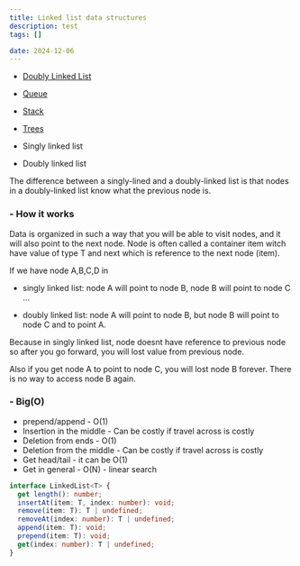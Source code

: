 ```yaml
---
title: Linked list data structures
description: test
tags: []

date: 2024-12-06
---
```


- [Doubly Linked List](/algorithms/data-structures/doubly-linked-list)
- [Queue](/algorithms/data-structures/queue)
- [Stack](/algorithms/data-structures/stack)
- [Trees](/algorithms/data-structures/trees)

- Singly linked list

- Doubly linked list

The difference between a singly-lined and a doubly-linked list is that nodes in a doubly-linked list know what the previous node is.

<h3 className="text-lg font-semibold">- How it works</h3>

Data is organized in such a way that you will be able to visit nodes, and it will also point to the next node.
Node is often called a container item witch have value of type T and next which is reference to the next node (item).

If we have node A,B,C,D in

- singly linked list: node A will point to node B, node B will point to node C ...

- doubly linked list: node A will point to node B, but node B will point to node C and to point A.

Because in singly linked list, node doesnt have reference to previous node so after you go forward, you will lost value from previous node.

Also if you get node A to point to node C, you will lost node B forever. There is no way to access node B again.

<h3 className="text-lg font-semibold mt-7">- Big(O)</h3>

- prepend/append - O(1)
- Insertion in the middle - Can be costly if travel across is costly
- Deletion from ends - O(1)
- Deletion from the middle - Can be costly if travel across is costly
- Get head/tail - it can be O(1)
- Get in general - O(N) - linear search

```ts
interface LinkedList<T> {
  get length(): number;
  insertAt(item: T, index: number): void;
  remove(item: T): T | undefined;
  removeAt(index: number): T | undefined;
  append(item: T): void;
  prepend(item: T): void;
  get(index: number): T | undefined;
}
```
